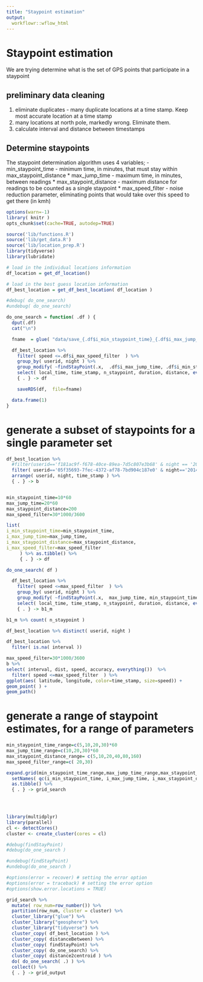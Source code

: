 ```yaml
---
title: "Staypoint estimation"
output:
  workflowr::wflow_html
---
```


# Staypoint estimation

We are trying determine what is the set of GPS points that participate in a staypoint

## preliminary data cleaning
1) eliminate duplicates - many duplicate locations at a time stamp. Keep most accurate location at a time stamp
2) many locations at north pole, markedly wrong.  Eliminate them.
3) calculate interval and distance between timestamps

## Determine staypoints

The staypoint determination algorithm uses 4 variables;
 - min_staypoint_time  - minimum time, in minutes, that must stay within max_staypoint_distance
 * max_jump_time - maximum time, in minutes, between readings
 * max_staypoint_distance - maximum distance for readings to be counted as a single staypoint
 * max_speed_filter - noise reduction parameter, eliminating points that would take over this speed to get there (in kmh)


```r
options(warn=-1)
library( knitr )
opts_chunk$set(cache=TRUE, autodep=TRUE)

source('lib/functions.R')
source('lib/get_data.R')
source('lib/location_prep.R')
library(tidyverse)
library(lubridate)

# load in the individual locations information
df_location = get_df_location()

# load in the best guess location information
df_best_location = get_df_best_location( df_location )

```

```r


#debug( do_one_search)
#undebug( do_one_search)

do_one_search = function( .df ) {
  dput(.df)
  cat("\n")

  fname  = glue( "data/save_{.df$i_min_staypoint_time}_{.df$i_max_jump_time}_{.df$i_max_staypoint_distance}_{.df$i_max_speed_filter}_df.rds")

  df_best_location %>%  
    filter( speed <=.df$i_max_speed_filter  ) %>%
    group_by( userid, night ) %>%
    group_modify( ~findStayPoint(.x,  .df$i_max_jump_time, .df$i_min_staypoint_time, .df$i_max_staypoint_distance)) %>%
    select( local_time, time_stamp, n_staypoint, duration, distance, everything()) %>% 
    { . } -> df

    saveRDS(df,  file=fname)

  data.frame(1)
}


```


# generate a subset of staypoints for a single parameter set


```r

df_best_location %>% 
  #filter(userid=='f181ac9f-f678-40ce-89ea-7d5c807e3b68' & night == '2014-10-18') %>%
  filter( userid=='05f35693-7fec-4372-af78-7bd904c187e0' & night=='2014-10-10'  ) %>% 
  arrange( userid, night, time_stamp ) %>%
  { . } -> b


min_staypoint_time=10*60
max_jump_time=20*60
max_staypoint_distance=200
max_speed_filter=30*1000/3600

list(
i_min_staypoint_time=min_staypoint_time,
i_max_jump_time=max_jump_time,
i_max_staypoint_distance=max_staypoint_distance,
i_max_speed_filter=max_speed_filter
     ) %>% as.tibble() %>% 
     { . } -> df

do_one_search( df )

  df_best_location %>%  
    filter( speed <=max_speed_filter  ) %>%
    group_by( userid, night ) %>%
    group_modify( ~findStayPoint(.x,  max_jump_time, min_staypoint_time, max_staypoint_distance)) %>%
    select( local_time, time_stamp, n_staypoint, duration, distance, everything()) %>% 
    { . } -> b1_m

b1_m %>% count( n_staypoint )


```



```r

df_best_location %>% distinct( userid, night )

df_best_location %>% 
  filter( is.na( interval ))

```


```r

max_speed_filter=30*1000/3600
b %>% 
select( interval, dist, speed, accuracy, everything())  %>% 
  filter( speed <=max_speed_filter  ) %>%
ggplot(aes( latitude, longitude, color=time_stamp, size=speed)) + 
geom_point( ) + 
geom_path()

```

# generate a range of staypoint estimates, for a range of parameters


```r

min_staypoint_time_range=c(5,10,20,30)*60
max_jump_time_range=c(10,20,30)*60
max_staypoint_distance_range= c(5,10,20,40,80,160)
max_speed_filter_range=c( 20,30)

expand.grid(min_staypoint_time_range,max_jump_time_range,max_staypoint_distance_range, max_speed_filter_range ) %>% 
  setNames( qc(i_min_staypoint_time, i_max_jump_time, i_max_staypoint_distance, i_max_speed_filter )) %>%
  as.tibble() %>% 
  { . } -> grid_search 
  



library(multidplyr)
library(parallel)
cl <- detectCores()
cluster <- create_cluster(cores = cl)

#debug(findStayPoint)
#debug(do_one_search )

#undebug(findStayPoint)
#undebug(do_one_search )

#options(error = recover) # setting the error option
#options(error = traceback) # setting the error option
#options(show.error.locations = TRUE)

grid_search %>%
  mutate( row_num=row_number()) %>%
  partition(row_num, cluster = cluster) %>%
  cluster_library("glue") %>%
  cluster_library("geosphere") %>%
  cluster_library("tidyverse") %>%
  cluster_copy( df_best_location ) %>%
  cluster_copy( distanceBetween) %>%
  cluster_copy( findStayPoint) %>%
  cluster_copy( do_one_search) %>%
  cluster_copy( distance2centroid ) %>%
  do( do_one_search( .) ) %>%
  collect() %>% 
  { . } -> grid_output

```

